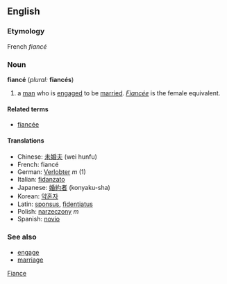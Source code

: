 ==English==
===Etymology===
French ''fiancé''
===Noun===
'''fiancé''' (''plural:'' '''fiancés''')

# a [[man]] who is [[engage]]d to be [[marry|married]]. ''[[fiancée|Fiancée]]'' is the female equivalent.

====Related terms====
*[[fiancée]]

====Translations====
*Chinese: [[未婚夫]] (wei hunfu)
*French: fiancé
*German: [[Verlobter]] ''m'' (1)
*Italian: [[fidanzato]]
*Japanese: [[婚約者]] (konyaku-sha)
*Korean: [[약혼자]]
*Latin: [[sponsus]], [[fidentiatus]]
*Polish: [[narzeczony]] ''m''
*Spanish: [[novio]]

===See also===
*[[engage]]
*[[marriage]]

[[Category:English words spelled with diacritics or ligatures|Fiance]]